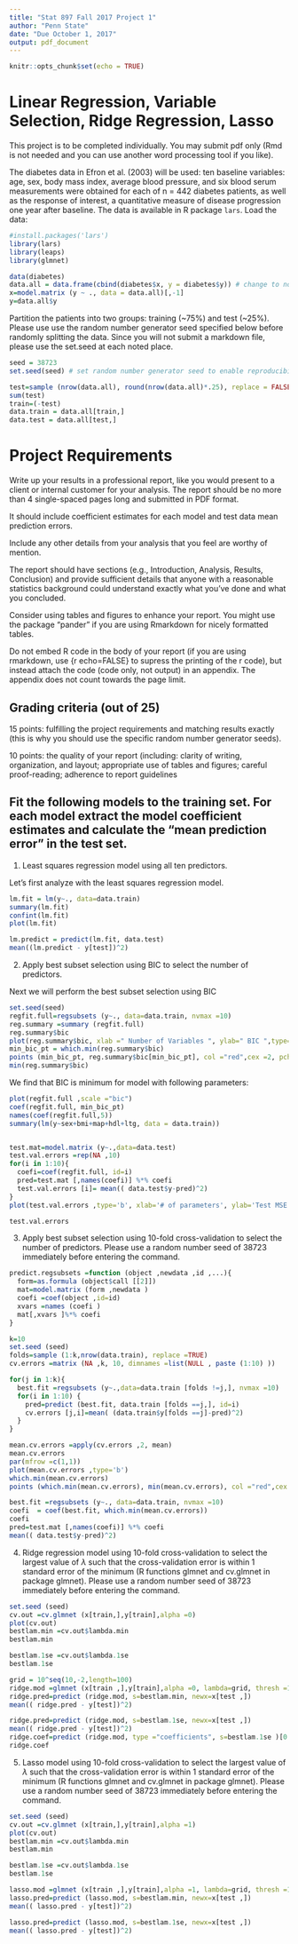 ```yaml
---
title: "Stat 897 Fall 2017 Project 1"
author: "Penn State"
date: "Due October 1, 2017"
output: pdf_document
---
```


```r
knitr::opts_chunk$set(echo = TRUE)
```

# Linear Regression, Variable Selection, Ridge Regression, Lasso

This project is to be completed individually. You may submit pdf only (Rmd is not needed and you can use another word processing tool if you like).

The diabetes data in Efron et al. (2003) will be used: ten baseline variables: 
age, sex, body mass index, average blood pressure, and six blood serum measurements were obtained for each of n = 442 diabetes patients, as well as the response of interest, a quantitative measure of disease progression one year after baseline. The data is available in R package `lars`.
Load the data:

```r
#install.packages('lars')
library(lars)
library(leaps)
library(glmnet)

data(diabetes)
data.all = data.frame(cbind(diabetes$x, y = diabetes$y)) # change to normal formatting
x=model.matrix (y ~ ., data = data.all)[,-1]
y=data.all$y

```
Partition the patients into two groups: training (~75%) and test (~25%). Please use use the random number generator seed specified below before randomly splitting the data. Since you will not submit a markdown file, please use the set.seed at each noted place.
```r
seed = 38723
set.seed(seed) # set random number generator seed to enable reproducibility of results 

test=sample (nrow(data.all), round(nrow(data.all)*.25), replace = FALSE)
sum(test)
train=(-test)
data.train = data.all[train,]
data.test = data.all[test,]
```

# Project Requirements
Write up your results in a professional report, like you would present to a client or internal customer for your analysis. The report should be no more than 4 single-spaced pages long and submitted in  PDF format.

It should include coefficient estimates for each model and  test data mean prediction errors.

Include any other details from your analysis that you feel are worthy of mention.

The report should have sections (e.g., Introduction, Analysis, Results, Conclusion) and provide sufficient details that anyone with a reasonable statistics background could understand exactly what you’ve done and what you concluded.

Consider using tables and figures to enhance your report.  You might use the package "pander" if you are using Rmarkdown for nicely formatted tables.

Do not embed R code in the body of your report (if you are using rmarkdown, use {r echo=FALSE} to supress the printing of the r code), but instead attach the code (code only, not output) in an appendix. The appendix does not count towards the page limit.

## Grading criteria (out of 25)

15 points: fulfilling the project requirements and matching results exactly (this is why you should use the specific random number generator seeds).

10 points: the quality of your report (including: clarity of writing, organization, and layout; appropriate use of tables and figures; careful proof-reading; adherence to report guidelines

## Fit the following models to the training set. For each model extract the model coefficient estimates and calculate the "mean prediction error" in the test set.

1. Least squares regression model using all ten predictors.

Let's first analyze with the least squares regression model.

```r
lm.fit = lm(y~., data=data.train)
summary(lm.fit)
confint(lm.fit)
plot(lm.fit)
```

```r
lm.predict = predict(lm.fit, data.test)
mean((lm.predict - y[test])^2)
```

2. Apply best subset selection using BIC to select the number of predictors.

Next we will perform the best subset selection using BIC
```r
set.seed(seed)
regfit.full=regsubsets (y~., data=data.train, nvmax =10)
reg.summary =summary (regfit.full)
reg.summary$bic
plot(reg.summary$bic, xlab =" Number of Variables ", ylab=" BIC ",type="l")
min_bic_pt = which.min(reg.summary$bic)
points (min_bic_pt, reg.summary$bic[min_bic_pt], col ="red",cex =2, pch =20)
min(reg.summary$bic)
```
We find that BIC is minimum for model with following parameters:

```r
plot(regfit.full ,scale ="bic")
coef(regfit.full, min_bic_pt)
names(coef(regfit.full,5))
summary(lm(y~sex+bmi+map+hdl+ltg, data = data.train))


test.mat=model.matrix (y~.,data=data.test)
test.val.errors =rep(NA ,10)
for(i in 1:10){
  coefi=coef(regfit.full, id=i)
  pred=test.mat [,names(coefi)] %*% coefi
  test.val.errors [i]= mean(( data.test$y-pred)^2)
}
plot(test.val.errors ,type='b', xlab='# of parameters', ylab='Test MSE')

test.val.errors
```


3. Apply best subset selection using 10-fold cross-validation to select the number of  predictors. Please use a random number seed of 38723 immediately before entering the command.

```r
predict.regsubsets =function (object ,newdata ,id ,...){
  form=as.formula (object$call [[2]])
  mat=model.matrix (form ,newdata )
  coefi =coef(object ,id=id)
  xvars =names (coefi )
  mat[,xvars ]%*% coefi
}

k=10
set.seed (seed)
folds=sample (1:k,nrow(data.train), replace =TRUE)
cv.errors =matrix (NA ,k, 10, dimnames =list(NULL , paste (1:10) ))

for(j in 1:k){
  best.fit =regsubsets (y~.,data=data.train [folds !=j,], nvmax =10)
  for(i in 1:10) {
    pred=predict (best.fit, data.train [folds ==j,], id=i)
    cv.errors [j,i]=mean( (data.train$y[folds ==j]-pred)^2)
  }
}

mean.cv.errors =apply(cv.errors ,2, mean)
mean.cv.errors
par(mfrow =c(1,1))
plot(mean.cv.errors ,type='b')
which.min(mean.cv.errors)
points (which.min(mean.cv.errors), min(mean.cv.errors), col ="red",cex =2, pch =20)

best.fit =regsubsets (y~., data=data.train, nvmax =10)
coefi  = coef(best.fit, which.min(mean.cv.errors))
coefi
pred=test.mat [,names(coefi)] %*% coefi
mean(( data.test$y-pred)^2)

```

4. Ridge regression model using 10-fold cross-validation to select the largest value of $\lambda$ such that the cross-validation  error is within 1 standard error of the minimum (R functions glmnet and  cv.glmnet in package glmnet).  Please use a random number seed of 38723 immediately before entering the command.

```r
set.seed (seed)
cv.out =cv.glmnet (x[train,],y[train],alpha =0)
plot(cv.out)
bestlam.min =cv.out$lambda.min
bestlam.min

bestlam.1se =cv.out$lambda.1se
bestlam.1se

grid = 10^seq(10,-2,length=100)
ridge.mod =glmnet (x[train ,],y[train],alpha =0, lambda=grid, thresh =1e-12)
ridge.pred=predict (ridge.mod, s=bestlam.min, newx=x[test ,])
mean(( ridge.pred - y[test])^2)

ridge.pred=predict (ridge.mod, s=bestlam.1se, newx=x[test ,])
mean(( ridge.pred - y[test])^2)
ridge.coef=predict (ridge.mod, type ="coefficients", s=bestlam.1se )[0:11,]
ridge.coef

```

5. Lasso model using  10-fold cross-validation to select the largest value of $\lambda$ such that the cross-validation error is within 1 standard  error of the minimum (R functions glmnet and  cv.glmnet in package  glmnet).  Please use a random number seed of 38723 immediately before entering the command.

```r
set.seed (seed)
cv.out =cv.glmnet (x[train,],y[train],alpha =1)
plot(cv.out)
bestlam.min =cv.out$lambda.min
bestlam.min

bestlam.1se =cv.out$lambda.1se
bestlam.1se

lasso.mod =glmnet (x[train ,],y[train],alpha =1, lambda=grid, thresh =1e-12)
lasso.pred=predict (lasso.mod, s=bestlam.min, newx=x[test ,])
mean(( lasso.pred - y[test])^2)

lasso.pred=predict (lasso.mod, s=bestlam.1se, newx=x[test ,])
mean(( lasso.pred - y[test])^2)

```